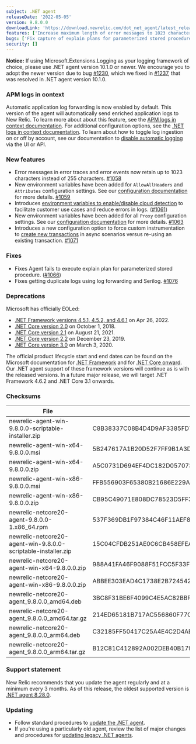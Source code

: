 ```yaml
---
subject: .NET agent
releaseDate: '2022-05-05'
version: 9.8.0.0
downloadLink: 'https://download.newrelic.com/dot_net_agent/latest_release'
features: ['Increase maximum length of error messages to 1023 characters', 'Add environment variables for attribute filtering', 'Add environment variables to disable cloud provider detection', 'Add environment variables to configure agent proxy', 'Add configuration option to force new transactions in async scenarios']
bugs: ['Fix capture of explain plans for parameterized stored procedures', 'Fix duplicate log instrumentation for Serilog']
security: []
---
```


**Notice:** If using Microsoft.Extensions.Logging as your logging framework of choice, please use .NET agent version 10.1.0 or newer.  We encourage you to adopt the newer version due to bug [#1230](https://github.com/newrelic/newrelic-dotnet-agent/issues/1230), which we fixed in [#1237](https://github.com/newrelic/newrelic-dotnet-agent/pull/1237), that was resolved in .NET agent version 10.1.0.

### APM logs in context
Automatic application log forwarding is now enabled by default. This version of the agent will automatically send enriched application logs to New Relic. To learn more about about this feature, see the [APM logs in context documentation](https://docs.newrelic.com/docs/apm/new-relic-apm/getting-started/get-started-logs-context/). For additional configuration options, see the [.NET logs in context documentation](https://docs.newrelic.com/docs/logs/logs-context/net-configure-logs-context-all). To learn about how to toggle log ingestion on or off by account, see our documentation to [disable automatic logging](https://docs.newrelic.com/docs/logs/logs-context/disable-automatic-logging) via the UI or API.

### New features
* Error messages in error traces and error events now retain up to 1023 characters instead of 255 characters. [#1058](https://github.com/newrelic/newrelic-dotnet-agent/pull/1058)
* New environment variables have been added for `AllowAllHeaders` and `Attributes` configuration settings. See our [configuration documentation](https://docs.newrelic.com/docs/apm/agents/net-agent/configuration/net-agent-configuration/#optional-environment-variables) for more details. [#1059](https://github.com/newrelic/newrelic-dotnet-agent/pull/1059)
* Introduces [environment variables to enable/disable cloud detection](https://github.com/newrelic/newrelic-dotnet-agent/issues/818) to facilitate customer use cases and reduce errors in logs. ([#1061](https://github.com/newrelic/newrelic-dotnet-agent/pull/1061))
* New environment variables have been added for all `Proxy` configuration settings.  See our [configuration documentation](https://docs.newrelic.com/docs/apm/agents/net-agent/configuration/net-agent-configuration/#optional-environment-variables) for more details. [#1063](https://github.com/newrelic/newrelic-dotnet-agent/pull/1063)
* Introduces a new configuration option to force custom instrumentation to [create new transactions](https://github.com/newrelic/newrelic-dotnet-agent/issues/347) in async scenarios versus re-using an existing transaction. [#1071](https://github.com/newrelic/newrelic-dotnet-agent/pull/1071)

### Fixes
* Fixes Agent fails to execute explain plan for parameterized stored procedure. ([#1066](https://github.com/newrelic/newrelic-dotnet-agent/pull/1066)) 
* Fixes getting duplicate logs using log forwarding and Serilog. [#1076](https://github.com/newrelic/newrelic-dotnet-agent/pull/1076)

### Deprecations
Microsoft has officially EOLed:

* [.NET Framework versions 4.5.1, 4.5.2, and 4.6.1](https://devblogs.microsoft.com/dotnet/net-framework-4-5-2-4-6-4-6-1-will-reach-end-of-support-on-april-26-2022) on  Apr 26, 2022.
* [.NET Core version 2.0](https://devblogs.microsoft.com/dotnet/net-core-2-0-will-reach-end-of-life-on-september-1-2018) on October 1, 2018.
* [.NET Core version 2.1](https://devblogs.microsoft.com/dotnet/net-core-2-1-will-reach-end-of-support-on-august-21-2021) on August 21, 2021.
* [.NET Core version 2.2](https://devblogs.microsoft.com/dotnet/net-core-2-2-will-reach-end-of-life-on-december-23-2019) on December 23, 2019.
* [.NET Core version 3.0](https://devblogs.microsoft.com/dotnet/net-core-3-0-end-of-life/) on March 3, 2020.

The official product lifecycle start and end dates can be found on the Microsoft documentation for [.NET Framework](https://docs.microsoft.com/en-us/lifecycle/products/microsoft-net-framework) and for [.NET Core onward](https://dotnet.microsoft.com/en-us/platform/support/policy/dotnet-core). Our .NET agent support of these framework versions will continue as is with the released versions. In a future major release, we will target .NET Framework 4.6.2 and .NET Core 3.1 onwards.

### Checksums
| File | SHA - 256  Hash |
| ---| ---|
| newrelic-agent-win-9.8.0.0-scriptable-installer.zip | C8B38337C08B4D4D9AF3385FD731E685A27F9813174D8F021B942FFDD08BB010 |
| newrelic-agent-win-x64-9.8.0.0.msi | 5B247617A1B20D52F7FF9B1A3DA2D31A5DDAC321CA0453115007FE665F8FD231 |
| newrelic-agent-win-x64-9.8.0.0.zip | A5C0731D694EF4DC182D057073351706F642DFF28415341B38219D07F4039B0F |
| newrelic-agent-win-x86-9.8.0.0.msi | FFB556903F65380B21686E229A3E8570C2A673EBCC3A514CC416C868FD9E9CBD |
| newrelic-agent-win-x86-9.8.0.0.zip | CB95C49071E808DC78523D5FF366A2FA0CF2B95B2361F201E4E5A6FAE4470295 |
| newrelic-netcore20-agent-9.8.0.0-1.x86_64.rpm | 537F369DB1F97384C46F11AEF88A6862A0CDFE92327325133AC1FBC0E8D05DA5 |
| newrelic-netcore20-agent-win-9.8.0.0-scriptable-installer.zip | 15C04CFDB251AE0C6CB458EFEAFA8151ED66B361846F87E8DC28EB88AD6E03D8 |
| newrelic-netcore20-agent-win-x64-9.8.0.0.zip | 988A41FA46F9088F51FCC5F33FE97A39128BB9FFEC9F827F8DB13D02905CCE10 |
| newrelic-netcore20-agent-win-x86-9.8.0.0.zip | ABBEE303EAD4C1738E2B724542900321584B9298E552D1626F3BA46FBCA0531E |
| newrelic-netcore20-agent_9.8.0.0_amd64.deb | 3BC8F31BE6F4099C4E5AC82BBF27A701E4E801C02A585E661544278662EDC136 |
| newrelic-netcore20-agent_9.8.0.0_amd64.tar.gz | 214ED65181B717AC556860F77C9987ED07FA21CF53C1865DD74DB41AFD75FAE1 |
| newrelic-netcore20-agent_9.8.0.0_arm64.deb | C32185FF50417C25A4E4C2D4AB50D4C16C8D0CF1607494255E4A88E91FBBA47F |
| newrelic-netcore20-agent_9.8.0.0_arm64.tar.gz | B12C81C412892A002DEB40B17949212AA6EA7FC109225380EE0FF5AA12520EEF |


### Support statement

New Relic recommends that you update the agent regularly and at a minimum every 3 months. As of this release, the oldest supported version is [.NET agent 8.28.0](/docs/release-notes/agent-release-notes/net-release-notes/net-agent-8280).

### Updating

* Follow standard procedures to [update the .NET agent](/docs/agents/net-agent/installation-configuration/update-net-agent).
* If you're using a particularly old agent, review the list of major changes and procedures for [updating legacy .NET agents](/docs/agents/net-agent/troubleshooting/upgrade-legacy-net-agents).
